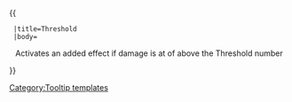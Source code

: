 {{ {{{1|Tooltip hover box}}}
  |title=Threshold
  |body=<center>Activates an added effect if damage is at of above the Threshold number
</center>
}}<noinclude>[[Category:Tooltip templates]]</noinclude>